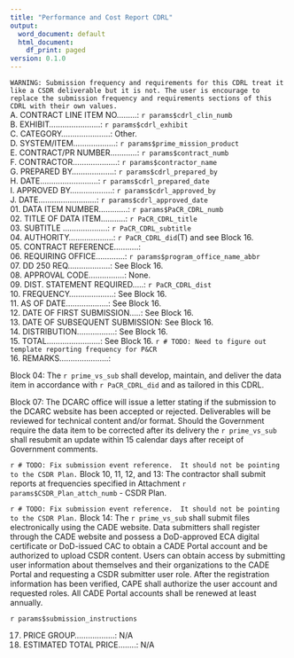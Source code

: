 ```yaml
---
title: "Performance and Cost Report CDRL"
output:
  word_document: default
  html_document:
    df_print: paged
version: 0.1.0
---
```


`WARNING: Submission frequency and requirements for this CDRL treat it like a CSDR deliverable but it is not. The user is encourage to replace the submission frequency and requirements sections of this CDRL with their own values.`  
A. CONTRACT LINE ITEM NO.........: `r params$cdrl_clin_numb`  
B. EXHIBIT.......................: `r params$cdrl_exhibit`  
C. CATEGORY......................: Other.  
D. SYSTEM/ITEM...................: `r params$prime_mission_product`  
E. CONTRACT/PR NUMBER............: `r params$contract_numb`  
F. CONTRACTOR....................: `r params$contractor_name`  
G. PREPARED BY...................: `r params$cdrl_prepared_by`  
H. DATE..........................: `r params$cdrl_prepared_date`  
I. APPROVED BY...................: `r params$cdrl_approved_by`  
J. DATE..........................: `r params$cdrl_approved_date`  
01. DATA ITEM NUMBER.............: `r params$PaCR_CDRL_numb`  
02. TITLE OF DATA ITEM...........: `r PaCR_CDRL_title`  
03. SUBTITLE ....................: `r PaCR_CDRL_subtitle`  
04. AUTHORITY....................: `r PaCR_CDRL_did`(T) and see Block 16.  
05. CONTRACT REFERENCE...........:  
06. REQUIRING OFFICE.............: `r params$program_office_name_abbr`  
07. DD 250 REQ...................: See Block 16.  
08. APPROVAL CODE................: None.  
09. DIST. STATEMENT REQUIRED.....: `r PaCR_CDRL_dist`  
10. FREQUENCY....................: See Block 16.  
11. AS OF DATE...................: See Block 16.  
12. DATE OF FIRST SUBMISSION.....: See Block 16.  
13. DATE OF SUBSEQUENT SUBMISSION: See Block 16.  
14. DISTRIBUTION.................: See Block 16.  
15. TOTAL........................: See Block 16. `r # TODO: Need to figure out template reporting frequency for P&CR`  
16. REMARKS......................:  

Block 04: The `r prime_vs_sub` shall develop, maintain, and deliver the data item in accordance with `r PaCR_CDRL_did` and as tailored in this CDRL.  

Block 07: The DCARC office will issue a letter stating if the submission to the DCARC website has been accepted or rejected. Deliverables will be reviewed for technical content and/or format. Should the Government require the data item to be corrected after its delivery the `r prime_vs_sub` shall resubmit an update within 15 calendar days after receipt of Government comments.  

`r # TODO: Fix submission event reference.  It should not be pointing to the CSDR Plan.`
Block 10, 11, 12, and 13: The contractor shall submit reports at frequencies specified in Attachment `r params$CSDR_Plan_attch_numb` - CSDR Plan.  

`r # TODO: Fix submission event reference.  It should not be pointing to the CSDR Plan.`
Block 14: The `r prime_vs_sub` shall submit files electronically using the CADE website. Data submitters shall register through the CADE website and possess a DoD-approved ECA digital certificate or DoD-issued CAC to obtain a CADE Portal account and be authorized to upload CSDR content. Users can obtain access by submitting user information about themselves and their organizations to the CADE Portal and requesting a CSDR submitter user role. After the registration information has been verified, CAPE shall authorize the user account and requested roles. All CADE Portal accounts shall be renewed at least annually.  

`r params$submission_instructions`  

17. PRICE GROUP..................: N/A
18. ESTIMATED TOTAL PRICE........: N/A
